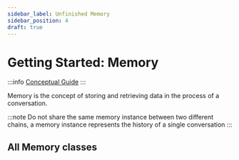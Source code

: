 ```yaml
---
sidebar_label: Unfinished Memory
sidebar_position: 4
draft: true
---
```



# Getting Started: Memory

:::info
[Conceptual Guide](https://docs.langchain.com/docs/components/memory)
:::

Memory is the concept of storing and retrieving data in the process of a conversation.

:::note
Do not share the same memory instance between two different chains, a memory instance represents the history of a single conversation
:::

## All Memory classes

<DocCardList />
